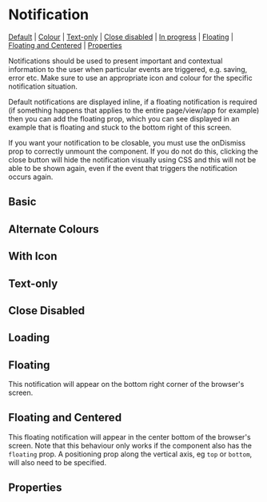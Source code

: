 
<Meta of={stories} />

# Notification

[Default](#default) | [Colour](#colour) | [Text-only](#text-only) | [Close disabled](#close-disabled) | [In progress](#loading) | [Floating](#floating) | [Floating and Centered](#floating-and-centered) | [Properties](#properties)

Notifications should be used to present important and contextual information to the user when particular events are triggered, e.g. saving, error etc. Make sure to use an appropriate icon and colour for the specific notification situation.

Default notifications are displayed inline, if a floating notification is required (if something happens that applies to the entire page/view/app for example) then you can add the floating prop, which you can see displayed in an example that is floating and stuck to the bottom right of this screen.

If you want your notification to be closable, you must use the onDismiss prop to correctly unmount the component. If you do not do this, clicking the close button will hide the notification visually using CSS and this will not be able to be shown again, even if the event that triggers the notification occurs again.

## Basic

<Canvas>
  <Story id="components-notification--basic-notification" />
</Canvas>

## Alternate Colours

<Canvas>
  <Story id="components-notification--colour-notification" />
</Canvas>

## With Icon

<Canvas>
  <Story id="components-notification--icon-notification" />
</Canvas>

## Text-only

<Canvas>
  <Story id="components-notification--text-only-notification" />
</Canvas>

## Close Disabled

<Canvas>
  <Story id="components-notification--close-disabled-notification" />
</Canvas>

## Loading

<Canvas>
  <Story id="components-notification--loading-notification" />
</Canvas>

## Floating

This notification will appear on the bottom right corner of the browser's screen.

<Canvas>
  <Story id="components-notification--floating-notification" />
</Canvas>

## Floating and Centered

This floating notification will appear in the center bottom of the browser's screen. Note that this behaviour only works if the component also has the `floating` prop. A positioning prop along the vertical axis, eg `top` or `bottom`, will also need to be specified.

<Canvas>
  <Story id="components-notification--centered-notification" />
</Canvas>

## Properties

<Controls component={Notification} />
